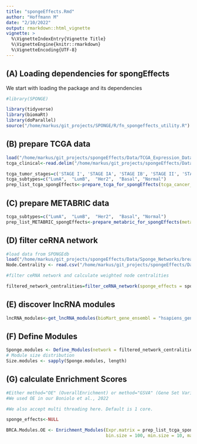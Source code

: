 ```yaml
---
title: "spongeEffects.Rmd"
author: "Hoffmann M"
date: "2/10/2022"
output: rmarkdown::html_vignette
vignette: >
  %\VignetteIndexEntry{Vignette Title}
  %\VignetteEngine{knitr::rmarkdown}
  %\VignetteEncoding{UTF-8}
---
```


## (A) Loading dependencies for spongEffects

We start with loading the package and its dependencies

```r
#library(SPONGE)

library(tidyverse)
library(biomaRt)
library(doParallel)
source("/home/markus/git_projects/SPONGE/R/fn_spongeffects_utility.R")
```

## (B) prepare TCGA data
```r

load("/home/markus/git_projects/spongeEffects/Data/TCGA_Expression_Data/breast invasive carcinoma.RData")
tcga_clinical<-read.delim("/home/markus/git_projects/spongeEffects/Data/Metadata/BRCA_data_clinical_patient.txt", comment.char="#")

tcga_tumor_stages=c('STAGE I', 'STAGE IA', 'STAGE IB', 'STAGE II', 'STAGE IIA', 'STAGE IIB', 'STAGE III', 'STAGE IIIA', 'STAGE IIIB', 'STAGE IIIC', 'STAGE IV')
tcga_subtypes=c("LumA",  "LumB",  "Her2",  "Basal", "Normal")
prep_list_tcga_spongEffects<-prepare_tcga_for_spongEffects(tcga_cancer_symbol = "BRCA",normal_ceRNA_expression_data = normal_gene_expr, tumor_ceRNA_expression_data = cancer_gene_expr, normal_metadata = normal_meta_data, tumor_metadata = cancer_meta_data,clinical_data = tcga_clinical, tumor_stages_of_interest = tcga_tumor_stages, subtypes_of_interest = tcga_subtypes)
```

## (C) prepare METABRIC data

```r
tcga_subtypes=c("LumA",  "LumB",  "Her2",  "Basal", "Normal")
prep_list_METABRIC_spongEffects<-prepare_metabric_for_spongEffects(metabric_expression = "/home/markus/git_projects/spongeEffects/Data/Validation/brca_metabric/data_expression_median.txt",metabric_metadata = "/home/markus/git_projects/spongeEffects/Data/Validation/brca_metabric/data_clinical_patient.txt",subtypes_of_interest = tcga_subtypes, bioMart_gene_ensembl = "hsapiens_gene_ensembl", bioMart_gene_symbol_columns = "hgnc_symbol")

```

## (D) filter ceRNA network

```r
#load data from SPONGEdb
load("/home/markus/git_projects/spongeEffects/Data/Sponge_Networks/breast invasive carcinoma_sponge_results.RData")
Node.Centrality <- read.csv("/home/markus/git_projects/spongeEffects/Data/NetworkAnalysis/breast_invasive_carcinoma_networkAnalysis.csv", sep = " ")

#filter ceRNA network and calculate weighted node centralities

filtered_network_centralities=filter_ceRNA_network(sponge_effects = sponge_effects, network_analysis = Node.Centrality, mscor.threshold = 0.1, padj.threshold = 0.01)

```

## (E) discover lncRNA modules
```r

lncRNA_modules<-get_lncRNA_modules(bioMart_gene_ensembl = "hsapiens_gene_ensembl", weighted_node_centrality = filtered_network_centralities$Node.Centrality, cutoff = 750)

```

## (F) Define Modules
```r

Sponge.modules <- Define_Modules(network = filtered_network_centralities$Sponge.filtered, central.modules = lncRNA_modules, remove.central = T, set.parallel = F)
# Module size distribution
Size.modules <- sapply(Sponge.modules, length)

```

## (G) calculate Enrichment Scores
```r

#Either method="OE" (OverallEnrichment) or method="GSVA" (Gene Set Variation Analysis)
#We used OE in our Boniolo et al., 2022

#We also accept multi threading here. Default is 1 core.

sponge_effects<-NULL

BRCA.Modules.OE <- Enrichment_Modules(Expr.matrix = prep_list_tcga_spongEffects$TCGA.expr.tumor, modules = Sponge.modules, cores = 1,
                                      bin.size = 100, min.size = 10, max.size = 200, method = "OE")

```















```r

```




